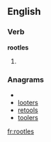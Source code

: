 
==English==

===Verb===
'''rootles'''

# {{third-person singular of|[[rootle]]}}

===Anagrams===
* {{alphagram|eloorst}}
* [[looters#English|looters]]
* [[retools#English|retools]]
* [[toolers#English|toolers]]

[[fr:rootles]]